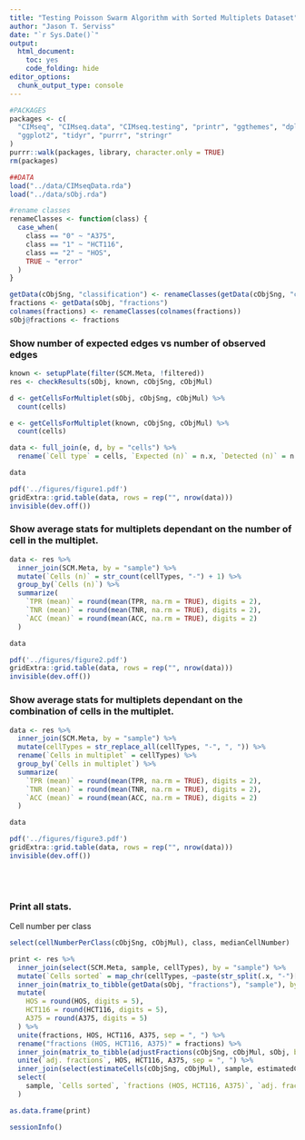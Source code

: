 ```yaml
---
title: "Testing Poisson Swarm Algorithm with Sorted Multiplets Dataset"
author: "Jason T. Serviss"
date: "`r Sys.Date()`"
output:
  html_document:
    toc: yes
    code_folding: hide
editor_options: 
  chunk_output_type: console
---
```


```r
#PACKAGES
packages <- c(
  "CIMseq", "CIMseq.data", "CIMseq.testing", "printr", "ggthemes", "dplyr", 
  "ggplot2", "tidyr", "purrr", "stringr"
)
purrr::walk(packages, library, character.only = TRUE)
rm(packages)

##DATA
load("../data/CIMseqData.rda")
load("../data/sObj.rda")

#rename classes
renameClasses <- function(class) {
  case_when(
    class == "0" ~ "A375",
    class == "1" ~ "HCT116",
    class == "2" ~ "HOS",
    TRUE ~ "error"
  )
}

getData(cObjSng, "classification") <- renameClasses(getData(cObjSng, "classification"))
fractions <- getData(sObj, "fractions")
colnames(fractions) <- renameClasses(colnames(fractions))
sObj@fractions <- fractions
```

### Show number of expected edges vs number of observed edges

```r
known <- setupPlate(filter(SCM.Meta, !filtered))
res <- checkResults(sObj, known, cObjSng, cObjMul)

d <- getCellsForMultiplet(sObj, cObjSng, cObjMul) %>%
  count(cells)

e <- getCellsForMultiplet(known, cObjSng, cObjMul) %>%
  count(cells)

data <- full_join(e, d, by = "cells") %>% 
  rename(`Cell type` = cells, `Expected (n)` = n.x, `Detected (n)` = n.y)

data

pdf('../figures/figure1.pdf')
gridExtra::grid.table(data, rows = rep("", nrow(data)))
invisible(dev.off())
```

### Show average stats for multiplets dependant on the number of cell in the multiplet.

```r
data <- res %>%
  inner_join(SCM.Meta, by = "sample") %>%
  mutate(`Cells (n)` = str_count(cellTypes, "-") + 1) %>%
  group_by(`Cells (n)`) %>%
  summarize(
    `TPR (mean)` = round(mean(TPR, na.rm = TRUE), digits = 2),
    `TNR (mean)` = round(mean(TNR, na.rm = TRUE), digits = 2),
    `ACC (mean)` = round(mean(ACC, na.rm = TRUE), digits = 2)
  )

data

pdf('../figures/figure2.pdf')
gridExtra::grid.table(data, rows = rep("", nrow(data)))
invisible(dev.off())
```

### Show average stats for multiplets dependant on the combination of cells in the multiplet.

```r
data <- res %>%
  inner_join(SCM.Meta, by = "sample") %>%
  mutate(cellTypes = str_replace_all(cellTypes, "-", ", ")) %>%
  rename(`Cells in multiplet` = cellTypes) %>%
  group_by(`Cells in multiplet`) %>%
  summarize(
    `TPR (mean)` = round(mean(TPR, na.rm = TRUE), digits = 2),
    `TNR (mean)` = round(mean(TNR, na.rm = TRUE), digits = 2),
    `ACC (mean)` = round(mean(ACC, na.rm = TRUE), digits = 2)
  )

data

pdf('../figures/figure3.pdf')
gridExtra::grid.table(data, rows = rep("", nrow(data)))
invisible(dev.off())
```

<br></br>

### Print all stats.

Cell number per class
```r
select(cellNumberPerClass(cObjSng, cObjMul), class, medianCellNumber)

print <- res %>%
  inner_join(select(SCM.Meta, sample, cellTypes), by = "sample") %>%
  mutate(`Cells sorted` = map_chr(cellTypes, ~paste(str_split(.x, "-")[[1]], collapse = ", "))) %>%
  inner_join(matrix_to_tibble(getData(sObj, "fractions"), "sample"), by = "sample") %>%
  mutate(
    HOS = round(HOS, digits = 5), 
    HCT116 = round(HCT116, digits = 5), 
    A375 = round(A375, digits = 5)
  ) %>%
  unite(fractions, HOS, HCT116, A375, sep = ", ") %>%
  rename("fractions (HOS, HCT116, A375)" = fractions) %>%
  inner_join(matrix_to_tibble(adjustFractions(cObjSng, cObjMul, sObj, binary = TRUE), "sample"), by = "sample") %>%
  unite(`adj. fractions`, HOS, HCT116, A375, sep = ", ") %>%
  inner_join(select(estimateCells(cObjSng, cObjMul), sample, estimatedCellNumber), by = "sample") %>%
  select(
    sample, `Cells sorted`, `fractions (HOS, HCT116, A375)`, `adj. fractions`, estimatedCellNumber, tp:ACC
  )

as.data.frame(print)
```

```r
sessionInfo()
```

